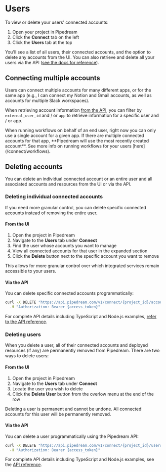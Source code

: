 
# Users

To view or delete your users' connected accounts:

1. Open your project in Pipedream
2. Click the **Connect** tab on the left
3. Click the **Users** tab at the top

You'll see a list of all users, their connected accounts, and the option to delete any accounts from the UI. You can also retrieve and delete all your users via the API ([see the docs for reference](/connect/api/)).

## Connecting multiple accounts

Users can connect multiple accounts for many different apps, or for the same app (e.g., I can connect my Notion and Gmail accounts, as well as accounts for multiple Slack workspaces).

When retrieving account information [from the API](/connect/api/#accounts), you can filter by `external_user_id` and / or `app` to retrieve information for a specific user and / or app.

<Callout type="warning">
When running workflows on behalf of an end user, right now you can only use a single account for a given app. If there are multiple connected accounts for that app, **Pipedream will use the most recently created account**. See more info on running workflows for your users [here](/connect/workflows).
</Callout> 

## Deleting accounts

You can delete an individual connected account or an entire user and all associated accounts and resources from the UI or via the API.

### Deleting individual connected accounts

If you need more granular control, you can delete specific connected accounts instead of removing the entire user.

#### From the UI
1. Open the project in Pipedream
2. Navigate to the **Users** tab under **Connect**
3. Find the user whose accounts you want to manage
4. View all connected accounts for that user in the expanded section
5. Click the **Delete** button next to the specific account you want to remove

This allows for more granular control over which integrated services remain accessible to your users.

#### Via the API
You can delete specific connected accounts programmatically:

```bash
curl -X DELETE "https://api.pipedream.com/v1/connect/{project_id}/accounts/{account_id}" \
  -H "Authorization: Bearer {access_token}"
```

For complete API details including TypeScript and Node.js examples, [refer to the API reference](/connect/api/#delete-connected-account).

### Deleting users

When you delete a user, all of their connected accounts and deployed resources (if any) are permanently removed from Pipedream. There are two ways to delete users:

#### From the UI
1. Open the project in Pipedream
2. Navigate to the **Users** tab under **Connect**
3. Locate the user you wish to delete
4. Click the **Delete User** button from the overlow menu at the end of the row

<Callout type="danger">
Deleting a user is permanent and cannot be undone. All connected accounts for this user will be permanently removed.
</Callout>

#### Via the API
You can delete a user programmatically using the Pipedream API:

```bash
curl -X DELETE "https://api.pipedream.com/v1/connect/{project_id}/users/{external_user_id}" \
  -H "Authorization: Bearer {access_token}"
```

For complete API details including TypeScript and Node.js examples, see the [API reference](/connect/api/#delete-an-end-user).